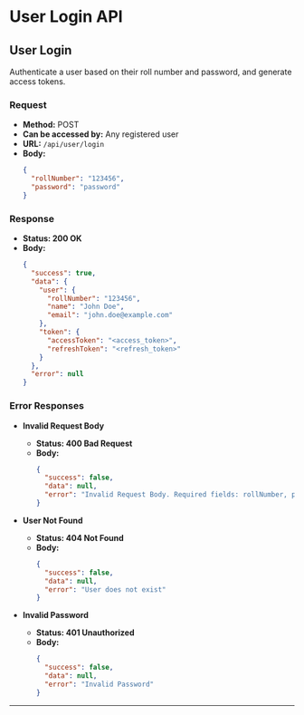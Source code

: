 # User Login API

## User Login 

Authenticate a user based on their roll number and password, and generate access tokens.

### Request

- **Method:** POST
- **Can be accessed by:** Any registered user
- **URL:** `/api/user/login`
- **Body:**
  ```json
  {
    "rollNumber": "123456",
    "password": "password"
  }
  ```

### Response

- **Status: 200 OK**
- **Body:**
  ```json
  {
    "success": true,
    "data": {
      "user": {
        "rollNumber": "123456",
        "name": "John Doe",
        "email": "john.doe@example.com"
      },
      "token": {
        "accessToken": "<access_token>",
        "refreshToken": "<refresh_token>"
      }
    },
    "error": null
  }
  ``` 

### Error Responses

- **Invalid Request Body**
  - **Status: 400 Bad Request**
  - **Body:**
    ```json
    {
      "success": false,
      "data": null,
      "error": "Invalid Request Body. Required fields: rollNumber, password"
    }
    ```

- **User Not Found**
  - **Status: 404 Not Found**
  - **Body:**
    ```json
    {
      "success": false,
      "data": null,
      "error": "User does not exist"
    }
    ```

- **Invalid Password**
  - **Status: 401 Unauthorized**
  - **Body:**
    ```json
    {
      "success": false,
      "data": null,
      "error": "Invalid Password"
    }
    ```
---